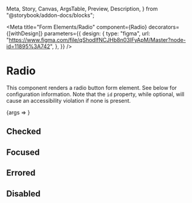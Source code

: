   Meta,
  Story,
  Canvas,
  ArgsTable,
  Preview,
  Description,
} from "@storybook/addon-docs/blocks";


<Meta
  title="Form Elements/Radio"
  component={Radio}
  decorators={[withDesign]}
  parameters={{
    design: {
      type: "figma",
      url:
        "https://www.figma.com/file/qShodlfNCJHb8n03IFyApM/Master?node-id=11895%3A742",
    },
  }}
/>

# Radio

<Description of={Radio} />

This component renders a radio button form element. See below for configuration information. Note that the `id` property, while optional, will
cause an accessibility violation if none is present.

<Preview withToolbar>
  <Story
    name="Radio"
    args={{
      labelText: "Test Label",
      showLabel: true,
      id: "test_id",
    }}
  >
    {args => <Radio {...args} />}
  </Story>
</Preview>

<ArgsTable story="Radio" />

## Checked

<Canvas>
  <Radio checked showLabel={true} labelText="I am checked"></Radio>
</Canvas>

## Focused

<Canvas>
  <Radio
    name="testFocus"
    labelText="Click or tab to the Radio to see its focus state"
    showLabel={true}
  ></Radio>
</Canvas>

## Errored

<Canvas>
  <Radio errored showLabel={true} labelText="I am in an error state"></Radio>
</Canvas>

## Disabled

<Canvas>
  <Radio disabled showLabel={true} labelText="I am disabled"></Radio>
</Canvas>
